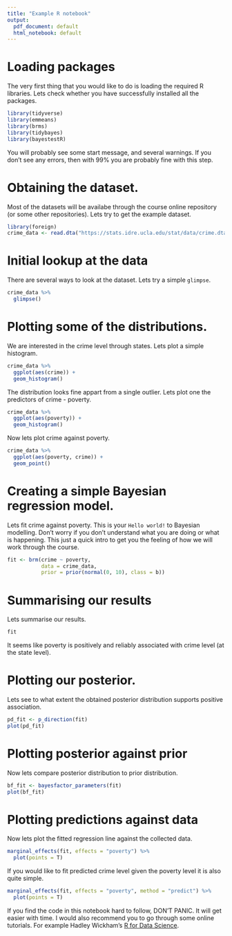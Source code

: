 ```yaml
---
title: "Example R notebook"
output:
  pdf_document: default
  html_notebook: default
---
```


# Loading packages 

The very first thing that you would like to do is loading the required R libraries.
Lets check whether you have successfully installed all the packages.

```r
library(tidyverse)
library(emmeans)
library(brms)
library(tidybayes)
library(bayestestR)
```

You will probably see some start message, and several warnings. If you don't see any errors, then with 99% you are probably fine with this step.

# Obtaining the dataset.

Most of the datasets will be availabe through the course online repository (or some other repositories). 
Lets try to get the example dataset.

```r
library(foreign)
crime_data <- read.dta("https://stats.idre.ucla.edu/stat/data/crime.dta")
```

# Initial lookup at the data

There are several ways to look at the dataset. Lets try a simple `glimpse`.

```r
crime_data %>% 
  glimpse()
```

# Plotting some of the distributions.

We are interested in the crime level through states. Lets plot a simple histogram.

```r
crime_data %>% 
  ggplot(aes(crime)) +
  geom_histogram()
```

The distribution looks fine appart from a single outlier.
Lets plot one the predictors of crime - poverty.

```r
crime_data %>% 
  ggplot(aes(poverty)) +
  geom_histogram()
```

Now lets plot crime against poverty.

```r
crime_data %>% 
  ggplot(aes(poverty, crime)) +
  geom_point()
```


# Creating a simple Bayesian regression model.

Lets fit crime against poverty. This is your `Hello world!` to Bayesian modelling.
Don't worry if you don't understand what you are doing or what is happening. This just a quick intro to get you the feeling of how we will work through the course. 

```r
fit <- brm(crime ~ poverty,
           data = crime_data,
           prior = prior(normal(0, 10), class = b))
```


# Summarising our results

Lets summarise our results.

```r
fit
```

It seems like poverty is positively and reliably associated with crime level (at the state level).

# Plotting our posterior.

Lets see to what extent the obtained posterior distribution supports positive association.

```r
pd_fit <- p_direction(fit)
plot(pd_fit)
```

# Plotting posterior against prior

Now lets compare posterior distribution to prior distribution.

```r
bf_fit <- bayesfactor_parameters(fit)
plot(bf_fit)
```

# Plotting predictions against data

Now lets plot the fitted regression line against the collected data.

```r
marginal_effects(fit, effects = "poverty") %>% 
  plot(points = T)
```

If you would like to fit predicted crime level given the poverty level it is also quite simple.

```r
marginal_effects(fit, effects = "poverty", method = "predict") %>% 
  plot(points = T)
```

If you find the code in this notebook hard to follow, DON'T PANIC. It will get easier with time.
I would also recommend you to go through some online tutorials. For example Hadley Wickham's [R for Data Science](https://r4ds.had.co.nz/).

